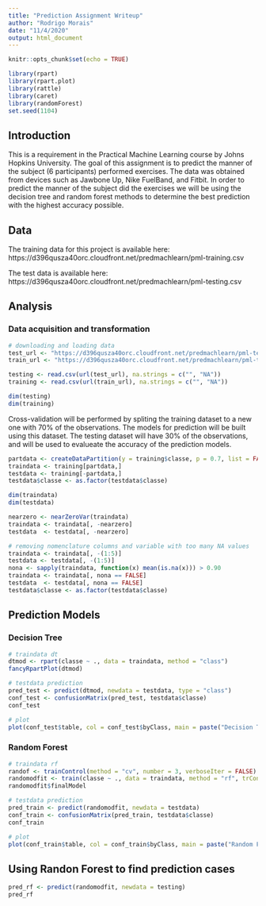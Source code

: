 ```yaml
---
title: "Prediction Assignment Writeup"
author: "Rodrigo Morais"
date: "11/4/2020"
output: html_document
---
```


```r
knitr::opts_chunk$set(echo = TRUE)
```

```r
library(rpart)
library(rpart.plot)
library(rattle)
library(caret)
library(randomForest)
set.seed(1104)
```

## Introduction

This is a requirement in the Practical Machine Learning course by Johns Hopkins University. The goal of this assignment is to predict the manner of the subject (6 participants) performed exercises. The data was obtained from devices such as Jawbone Up, Nike FuelBand, and Fitbit. In order to predict the manner of the subject did the exercises we will be using the decision tree and random forest methods to determine the best prediction with the highest accuracy possible.

## Data

The training data for this project is available here:
https://d396qusza40orc.cloudfront.net/predmachlearn/pml-training.csv

The test data is available here:
https://d396qusza40orc.cloudfront.net/predmachlearn/pml-testing.csv

## Analysis 

### Data acquisition and transformation
```r
# downloading and loading data
test_url <- "https://d396qusza40orc.cloudfront.net/predmachlearn/pml-testing.csv"
train_url <- "https://d396qusza40orc.cloudfront.net/predmachlearn/pml-training.csv"

testing <- read.csv(url(test_url), na.strings = c("", "NA"))
training <- read.csv(url(train_url), na.strings = c("", "NA"))

```

```r
dim(testing)
dim(training)

```

Cross-validation will be performed by spliting the training dataset to a new one with 70% of the observations. The models for prediction will be built using this dataset. The testing dataset will have 30% of the observations, and will be used to evalueate the accuracy of the prediction models.

```r
partdata <- createDataPartition(y = training$classe, p = 0.7, list = FALSE)
traindata <- training[partdata,]
testdata <- training[-partdata,]
testdata$classe <- as.factor(testdata$classe)

dim(traindata)
dim(testdata)
```
```r
nearzero <- nearZeroVar(traindata)
traindata <- traindata[, -nearzero]
testdata  <- testdata[, -nearzero]

# removing nomenclature columns and variable with too many NA values
traindata <- traindata[, -(1:5)]
testdata <- testdata[, -(1:5)]
nona <- sapply(traindata, function(x) mean(is.na(x))) > 0.90
traindata <- traindata[, nona == FALSE]
testdata  <- testdata[, nona == FALSE]
testdata$classe <- as.factor(testdata$classe)
```

## Prediction Models

### Decision Tree
```r
# traindata dt
dtmod <- rpart(classe ~ ., data = traindata, method = "class")
fancyRpartPlot(dtmod)

# testdata prediction
pred_test <- predict(dtmod, newdata = testdata, type = "class")
conf_test <- confusionMatrix(pred_test, testdata$classe)
conf_test

# plot
plot(conf_test$table, col = conf_test$byClass, main = paste("Decision Tree Accuracy =", round(conf_test$overall['Accuracy'], 3)))

```

### Random Forest
```r
# traindata rf
randof <- trainControl(method = "cv", number = 3, verboseIter = FALSE)
randomodfit <- train(classe ~ ., data = traindata, method = "rf", trControl = randof)
randomodfit$finalModel

# testdata prediction
pred_train <- predict(randomodfit, newdata = testdata)
conf_train <- confusionMatrix(pred_train, testdata$classe)
conf_train

# plot
plot(conf_train$table, col = conf_train$byClass, main = paste("Random Forest Accuracy = ", round(conf_train$overall['Accuracy'], 3)))
```

## Using Randon Forest to find prediction cases
```r
pred_rf <- predict(randomodfit, newdata = testing)
pred_rf

```
